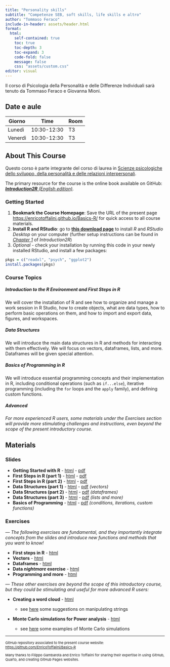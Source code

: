 ```yaml
---
title: "Personality skills"
subtitle: "Competenze SEB, soft skills, life skills e altro"
author: "Tommaso Feraco"
include-in-header: assets/header.html
format: 
  html:
    self-contained: true
    toc: true   
    toc-depth: 3 
    toc-expand: 3 
    code-fold: false 
    message: false
    css: "assets/custom.css"
editor: visual
---
```


Il corso di Psicologia della Personalità e delle Differenze Individuali sarà tenuto da Tommaso Feraco e Giovanna Mioni.

## Date e aule

| Giorno  | Time        | Room |
|---------|-------------|------|
| Lunedì  | 10:30-12:30 | T3   |
| Venerdì | 10:30-12:30 | T3   |

## About This Course

Questo corso è parte integrante del corso di laurea in [Scienze psicologiche dello sviluppo, della personalità e delle relazioni interpersonali](https://www.psicologia.unipd.it/offerta-didattica/corsi-di-laurea/?tipo=L&ordinamento=2023&key=PS2295).

The primary resource for the course is the online book available on GitHub: [***Introduction2R** (English edition)*](https://psicostat.github.io/Introduction2R_EN/){target="_blank"}.

### Getting Started

1.  **Bookmark the Course Homepage**: Save the URL of the present page [https://enricotoffalini.github.io/Basics-R/](https://enricotoffalini.github.io/Basics-R/){target="_blank"} for quick access to all course materials.
2.  **Install R and RStudio**: go to [**this download page**](https://posit.co/download/rstudio-desktop/){target="_blank"} to install *R* and *RStudio Desktop* on your computer (further setup instructions can be found in [*Chapter 1*](https://psicostat.github.io/Introduction2R_EN/install.html){target="_blank"} of *Introduction2R*)
3.  *Optional* - check your installation by running this code in your newly installed RStudio, and install a few packages:

``` r
pkgs = c("readxl", "psych", "ggplot2")
install.packages(pkgs)
```

### Course Topics

##### Introduction to the R Environment and First Steps in R

We will cover the installation of R and see how to organize and manage a work session in R Studio, how to create objects, what are data types, how to perform basic operations on them, and how to import and export data, figures, and workspaces.

##### Data Structures

We will introduce the main data structures in R and methods for interacting with them effectively. We will focus on vectors, dataframes, lists, and more. Dataframes will be given special attention.

##### Basics of Programming in R

We will introduce essential programming concepts and their implementation in R, including conditional operations (such as `if...else`), iterative programming (including the `for` loops and the `apply` family), and defining custom functions.

##### *Advanced*

*For more experienced R users, some materials under the Exercises section will provide more stimulating challenges and instructions, even beyond the scope of the present introductory course.*

## Materials

```{=html}
<!--
::: {style="color: #999; font-weight: bold; font-style: italic;"}
SECTION IN PROGRESS: NEW MATERIALS WILL BE ADDED HERE THROUGHOUT THE COURSE
:::
-->
```
### Slides

-   **Getting Started with R** - [html](Slides/0.GettingStartedR.html){target="_blank"} - [pdf](Slides/0.GettingStartedR.pdf){target="_blank"}
-   **First Steps in R (part 1)** - [html](Slides/1.1.FirstStepsR-1.html){target="_blank"} - [pdf](Slides/1.1.FirstStepsR-1.pdf){target="_blank"}
-   **First Steps in R (part 2)** - [html](Slides/1.2.FirstStepsR-2.html){target="_blank"} - [pdf](Slides/1.2.FirstStepsR-2.pdf){target="_blank"}
-   **Data Structures (part 1)** - [html](Slides/2.1.DataStruc-1.html){target="_blank"} - [pdf](Slides/2.1.DataStruc-1.pdf){target="_blank"} *(vectors)*
-   **Data Structures (part 2)** - [html](Slides/2.2.DataStruc-2.html){target="_blank"} - [pdf](Slides/2.2.DataStruc-2.pdf){target="_blank"} *(dataframes)*
-   **Data Structures (part 3)** - [html](Slides/2.3.DataStruc-3.html){target="_blank"} - [pdf](Slides/2.3.DataStruc-3.pdf){target="_blank"} *(lists and more)*
-   **Basics of Programming** - [html](Slides/3.Programming.html){target="_blank"} - [pdf](Slides/3.Programming.pdf){target="_blank"} *(conditions, iterations, custom functions)*

### Exercises

*— The following exercises are fundamental, and they importantly integrate concepts from the slides and introduce new functions and methods that you want to know!*

-   **First steps in R** - [html](Exercises/1-Exercises-First-steps.html){target="_blank"}
-   **Vectors** - [html](Exercises/2.1-Exercises-Vectors.html){target="_blank"}
-   **Dataframes** - [html](Exercises/2.2-Exercises-Dataframes.html){target="_blank"}
-   <b>Data <em>nightmare</em> exercise</b> - [html](Exercises/2.3-Exercises-DataScientist.html){target="_blank"}
-   **Programming and more** - [html](Exercises/3-Exercises-ProgrMore.html){target="_blank"}

*— These other exercises are beyond the scope of this introductory course, but they could be stimulating and useful for more advanced R users:*

-   **Creating a word cloud** - [html](Exercises/11-WordCloud.html){target="_blank"}
    -   ::: {style="font-size:14px;"}
        see [here](Exercises/ExampleStrings.html){target="_blank"} some suggestions on manipulating strings
        :::
-   **Monte Carlo simulations for Power analysis** - [html](Exercises/12-MonteCarloSim.html){target="_blank"}
    -   ::: {style="font-size:14px;"}
        see [here](Exercises/ExampleMC.html){target="_blank"} some examples of Monte Carlo simulations
        :::

------------------------------------------------------------------------

::: {style="font-size:11px;"}
GitHub repository associated to the present course website: [https://github.com/EnricoToffalini/Basics-R](https://github.com/EnricoToffalini/Basics-R){target="_blank"}

Many thanks to Filippo Gambarota and Enrico Toffalini for sharing their expertise in using GitHub, Quarto, and creating GitHub Pages websites.
:::
